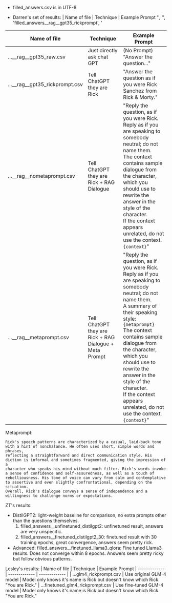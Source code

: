 - filled_answers.csv is in UTF-8

- Darren's set of results:
| Name of file | Technique | Example Prompt
'',
 '',
 'filled_answers__rag__gpt35_rickprompt',
 '

| Name of file | Technique | Example Prompt
| ------------- | ------------- | ------------- |
| ...__rag__gpt35_raw.csv | Just directly ask chat GPT | (No Prompt) "Answer the question..."
| ...__rag__gpt35_rickprompt.csv | Tell ChatGPT they are Rick | "Answer the question as if you were Rick Sanchez from Rick & Morty."
| ...__rag__nometaprompt.csv  | Tell ChatGPT they are Rick + RAG Dialogue | "Reply the question, as if you were Rick. <br>Reply as if you are speaking to somebody neutral; do not name them.<br>The context contains sample dialogue from the character,  which you should use to rewrite the answer in the style of the character.<br>If the context appears unrelated, do not use the context. `{context}`"
| ...__rag__metaprompt.csv  | Tell ChatGPT they are Rick + RAG Dialogue + Meta Prompt  | "Reply the question, as if you were Rick. <br>Reply as if you are speaking to somebody neutral; do not name them. <br>A summary of their speaking style: `{metaprompt}`<br>The context contains sample dialogue from the character,  which you should use to rewrite the answer in the style of the character.<br>If the context appears unrelated, do not use the context. `{context}`"

Metaprompt:
```
Rick's speech patterns are characterized by a casual, laid-back tone with a hint of nonchalance. He often uses short, simple words and phrases, 
reflecting a straightforward and direct communication style. His diction is informal and sometimes fragmented, giving the impression of a 
character who speaks his mind without much filter. Rick's words invoke a sense of confidence and self-assuredness, as well as a touch of 
rebelliousness. His tone of voice can vary from calm and contemplative to assertive and even slightly confrontational, depending on the situation. 
Overall, Rick's dialogue conveys a sense of independence and a willingness to challenge norms or expectations.
```

ZT's results: 
 - DistilGPT2: light-weight baseline for comparison, no extra prompts other than the questions themselves.
   1) filled_answers__unfinetuned_distilgpt2: unfinetuned result, answers are very unspecific.
   2) filled_answers__finetuned_distilgpt2_30: finetuned result with 30 training epochs, great convergence, answers seem pretty rick.
 - Advanced: filled_answers__finetuned_llama3_qlora: Fine tuned Llama3 results. Does not converge within 8 epochs. Answers seem pretty ricky but follow obvious patterns.

Lesley's results:
| Name of file | Technique | Example Prompt
| ------------- | ------------- | ------------- |
| ...glm4_rickprompt.csv | Use original GLM-4 model | Model only knows it's name is Rick but doesn't know which Rick. "You are Rick."
| ...finetuned_glm4_rickprompt.csv | Use fine-tuned GLM-4 model | Model only knows it's name is Rick but doesn't know which Rick. "You are Rick."
